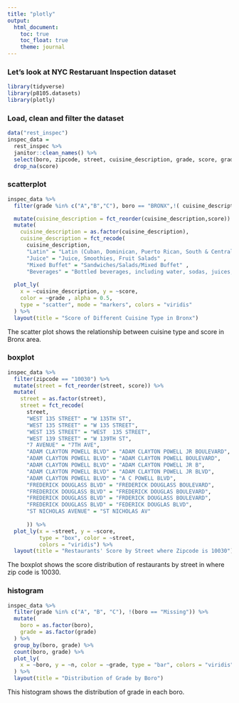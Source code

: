 ```yaml
---
title: "plotly"
output: 
  html_document:
    toc: true
    toc_float: true
    theme: journal
---
```


### Let's look at NYC Restaruant Inspection dataset
```r
library(tidyverse)
library(p8105.datasets)
library(plotly)
```

### Load, clean and filter the dataset
```r
data("rest_inspec")
inspec_data = 
  rest_inspec %>%
  janitor::clean_names() %>%
  select(boro, zipcode, street, cuisine_description, grade, score, grade_date) %>%
  drop_na(score)
```

### scatterplot
```r
inspec_data %>%
  filter(grade %in% c("A","B","C"), boro == "BRONX",!( cuisine_description == "Not Listed/Not Applicable") ) %>%

  mutate(cuisine_description = fct_reorder(cuisine_description,score)) %>%
  mutate(
    cuisine_description = as.factor(cuisine_description),
    cuisine_description = fct_recode(
      cuisine_description, 
      "Latin" = "Latin (Cuban, Dominican, Puerto Rican, South & Central American)",
      "Juice" = "Juice, Smoothies, Fruit Salads" ,
      "Mixed Buffet" = "Sandwiches/Salads/Mixed Buffet" ,
      "Beverages" = "Bottled beverages, including water, sodas, juices, etc.")) %>%
      
  plot_ly(
    x = ~cuisine_description, y = ~score, 
    color = ~grade , alpha = 0.5,
    type = "scatter", mode = "markers", colors = "viridis"
  ) %>%
  layout(title = "Score of Different Cuisine Type in Bronx")
```
The scatter plot shows the relationship between cuisine type and score in Bronx area.

### boxplot
```r
inspec_data %>%
  filter(zipcode == "10030") %>%
  mutate(street = fct_reorder(street, score)) %>%
  mutate(
    street = as.factor(street),
    street = fct_recode(
      street, 
      "WEST 135 STREET" = "W 135TH ST",
      "WEST 135 STREET" = "W 135 STREET",
      "WEST 135 STREET" = "WEST  135 STREET",
      "WEST 139 STREET" = "W 139TH ST",
      "7 AVENUE" = "7TH AVE",
      "ADAM CLAYTON POWELL BLVD" = "ADAM CLAYTON POWELL JR BOULEVARD",
      "ADAM CLAYTON POWELL BLVD" = "ADAM CLAYTON POWELL BOULEVARD",
      "ADAM CLAYTON POWELL BLVD" = "ADAM CLAYTON POWELL JR B",
      "ADAM CLAYTON POWELL BLVD" = "ADAM CLAYTON POWELL JR BLVD",
      "ADAM CLAYTON POWELL BLVD" = "A C POWELL BLVD",
      "FREDERICK DOUGLASS BLVD" = "FREDERICK DOUGLASS BOULEVARD",
      "FREDERICK DOUGLASS BLVD" = "FREDERICK DOUGLAS BOULEVARD",
      "FREDERICK DOUGLASS BLVD" = "FRDERICK DOUGLASS BOULEVARD",
      "FREDERICK DOUGLASS BLVD" = "FEDERICK DOUGLAS BLVD",
      "ST NICHOLAS AVENUE" = "ST NICHOLAS AV"
      
      )) %>%
  plot_ly(x = ~street, y = ~score,
          type = "box", color = ~street,
          colors = "viridis") %>%
  layout(title = "Restaurants' Score by Street where Zipcode is 10030")
```
The boxplot shows the score distribution of restaurants by street in where zip code is 10030.

### histogram
```r
inspec_data %>%
  filter(grade %in% c("A", "B", "C"), !(boro == "Missing")) %>%
  mutate(
    boro = as.factor(boro),
    grade = as.factor(grade)
  ) %>% 
  group_by(boro, grade) %>% 
  count(boro, grade) %>% 
  plot_ly(
    x = ~boro, y = ~n, color = ~grade, type = "bar", colors = "viridis"
  ) %>%
  layout(title = "Distribution of Grade by Boro")
```
This histogram shows the distribution of grade in each boro.
